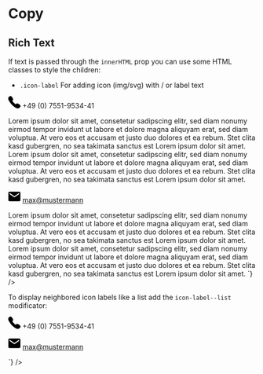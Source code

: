 
<Meta title="Typography/Copy/How To" />

# Copy

## Rich Text

If text is passed through the `innerHTML` prop you can use some HTML classes to style the children:

-   `.icon-label` For adding icon (img/svg) with / or label text

<Canvas>
    <Copy
        innerHTML={`
                Lorem ipsum dolor sit amet, consetetur sadipscing elitr, sed diam nonumy eirmod tempor invidunt ut labore et dolore magna aliquyam erat, sed diam voluptua. At vero eos et accusam et justo duo dolores et ea rebum. Stet clita kasd gubergren, no sea takimata sanctus est Lorem ipsum dolor sit amet. Lorem ipsum dolor sit amet, consetetur sadipscing elitr, sed diam nonumy eirmod tempor invidunt ut labore et dolore magna aliquyam erat, sed diam voluptua. At vero eos et accusam et justo duo dolores et ea rebum. Stet clita kasd gubergren, no sea takimata sanctus est Lorem ipsum dolor sit amet.
                <p class="icon-label">
                    <svg
                        width="25"
                        height="25"
                        viewBox="0 0 25 25"
                        xmlns="http://www.w3.org/2000/svg"
                    >
                        <path
                            fill="{iconColor}"
                            d="M23.92962 18.18155c1.4269 1.42053 1.4269 2.98303 0 4.6876-.57072.66283-1.12955 1.16-1.6765 1.49142-.54693.33151-.99875.52086-1.35545.56825-.3567.04729-.86797.07098-1.53382.07098-1.85494 0-4.06648-.94696-6.63472-2.84087-2.04518-1.46783-3.90002-3.05402-5.56462-4.75858-2.1402-2.22543-4.01882-4.75858-5.63596-7.59946C.10175 7.14937-.3263 4.97133.24443 3.26676c.28537-.89961.9512-1.68086 1.99752-2.3438l.07134-.07102c.8561-.56818 1.61704-.85227 2.28288-.85227.90366 0 1.71216.42613 2.42556 1.27837l.07134.07103C8.18695 2.7695 8.94791 3.88222 9.37595 4.6871c.7134 1.46782.68962 2.7225-.07134 3.76424-.57072.75758-.85608 1.30206-.85608 1.63348 0 .14206.30914.56825.92742 1.27847l.07134.07098c1.14144 1.27848 1.75972 1.965 1.85484 2.05968.04756 0 .09512.02369.14268.07108.04756.04729.09512.09467.14278.14196l.14268.14207c.9512.94705 1.64082 1.60988 2.06886 1.98869l.07134.07098c.42804.3788.7134.56825.85608.56825.2378 0 .92742-.3551 2.06886-1.06542.33292-.23674.73718-.35511 1.21288-.35511.85608 0 1.89052.3551 3.1033 1.06542 1.21278.71022 2.15209 1.39675 2.81793 2.05958z"
                        />
                    </svg>
                    <span>+49 (0) 7551-9534-41</span>
                </p>
                Lorem ipsum dolor sit amet, consetetur sadipscing elitr, sed diam nonumy eirmod tempor invidunt ut labore et dolore magna aliquyam erat, sed diam voluptua. At vero eos et accusam et justo duo dolores et ea rebum. Stet clita kasd gubergren, no sea takimata sanctus est Lorem ipsum dolor sit amet. Lorem ipsum dolor sit amet, consetetur sadipscing elitr, sed diam nonumy eirmod tempor invidunt ut labore et dolore magna aliquyam erat, sed diam voluptua. At vero eos et accusam et justo duo dolores et ea rebum. Stet clita kasd gubergren, no sea takimata sanctus est Lorem ipsum dolor sit amet.
                <p class="icon-label">
                    <svg
                        width="25"
                        height="25"
                        viewBox="0 0 25 25"
                        xmlns="http://www.w3.org/2000/svg"
                    >
                        <path
                            fill="{iconColor}"
                            d="M22.3988 2.6786c.61982 0 1.16669.24181 1.64061.72545.47402.48363.71098 1.0417.71098 1.6741v14.844c0 .6324-.23696 1.1905-.71098 1.6741-.47392.4836-1.0208.7255-1.64061.7255H2.60173c-.61979 0-1.16669-.2419-1.64061-.7255s-.71094-1.0417-.71094-1.6741v-14.844c0-.63244.23698-1.1905.71094-1.6741.47396-.48363 1.0208-.72545 1.64061-.72545zm-.27349 5.0781V5.3571l-9.62495 6.529-9.62504-6.529v2.3996l9.62504 6.529z"
                        />
                    </svg>
                    <a href="mailto:max@mustermann.de">max@mustermann</a>
                </p>
                Lorem ipsum dolor sit amet, consetetur sadipscing elitr, sed diam nonumy eirmod tempor invidunt ut labore et dolore magna aliquyam erat, sed diam voluptua. At vero eos et accusam et justo duo dolores et ea rebum. Stet clita kasd gubergren, no sea takimata sanctus est Lorem ipsum dolor sit amet. Lorem ipsum dolor sit amet, consetetur sadipscing elitr, sed diam nonumy eirmod tempor invidunt ut labore et dolore magna aliquyam erat, sed diam voluptua. At vero eos et accusam et justo duo dolores et ea rebum. Stet clita kasd gubergren, no sea takimata sanctus est Lorem ipsum dolor sit amet.
    `}
    />
</Canvas>

To display neighbored icon labels like a list add the `icon-label--list` modificator:

<Canvas>
    <Copy
        innerHTML={`
                <p class="icon-label icon-label--list">
                    <svg
                        width="25"
                        height="25"
                        viewBox="0 0 25 25"
                        xmlns="http://www.w3.org/2000/svg"
                    >
                        <path
                            fill="{iconColor}"
                            d="M23.92962 18.18155c1.4269 1.42053 1.4269 2.98303 0 4.6876-.57072.66283-1.12955 1.16-1.6765 1.49142-.54693.33151-.99875.52086-1.35545.56825-.3567.04729-.86797.07098-1.53382.07098-1.85494 0-4.06648-.94696-6.63472-2.84087-2.04518-1.46783-3.90002-3.05402-5.56462-4.75858-2.1402-2.22543-4.01882-4.75858-5.63596-7.59946C.10175 7.14937-.3263 4.97133.24443 3.26676c.28537-.89961.9512-1.68086 1.99752-2.3438l.07134-.07102c.8561-.56818 1.61704-.85227 2.28288-.85227.90366 0 1.71216.42613 2.42556 1.27837l.07134.07103C8.18695 2.7695 8.94791 3.88222 9.37595 4.6871c.7134 1.46782.68962 2.7225-.07134 3.76424-.57072.75758-.85608 1.30206-.85608 1.63348 0 .14206.30914.56825.92742 1.27847l.07134.07098c1.14144 1.27848 1.75972 1.965 1.85484 2.05968.04756 0 .09512.02369.14268.07108.04756.04729.09512.09467.14278.14196l.14268.14207c.9512.94705 1.64082 1.60988 2.06886 1.98869l.07134.07098c.42804.3788.7134.56825.85608.56825.2378 0 .92742-.3551 2.06886-1.06542.33292-.23674.73718-.35511 1.21288-.35511.85608 0 1.89052.3551 3.1033 1.06542 1.21278.71022 2.15209 1.39675 2.81793 2.05958z"
                        />
                    </svg>
                    <span>+49 (0) 7551-9534-41</span>
                </p>
                <p class="icon-label icon-label--list">
                    <svg
                        width="25"
                        height="25"
                        viewBox="0 0 25 25"
                        xmlns="http://www.w3.org/2000/svg"
                    >
                        <path
                            fill="{iconColor}"
                            d="M22.3988 2.6786c.61982 0 1.16669.24181 1.64061.72545.47402.48363.71098 1.0417.71098 1.6741v14.844c0 .6324-.23696 1.1905-.71098 1.6741-.47392.4836-1.0208.7255-1.64061.7255H2.60173c-.61979 0-1.16669-.2419-1.64061-.7255s-.71094-1.0417-.71094-1.6741v-14.844c0-.63244.23698-1.1905.71094-1.6741.47396-.48363 1.0208-.72545 1.64061-.72545zm-.27349 5.0781V5.3571l-9.62495 6.529-9.62504-6.529v2.3996l9.62504 6.529z"
                        />
                    </svg>
                    <a href="mailto:max@mustermann.de">max@mustermann</a>
                </p>
    `}
    />
</Canvas>
